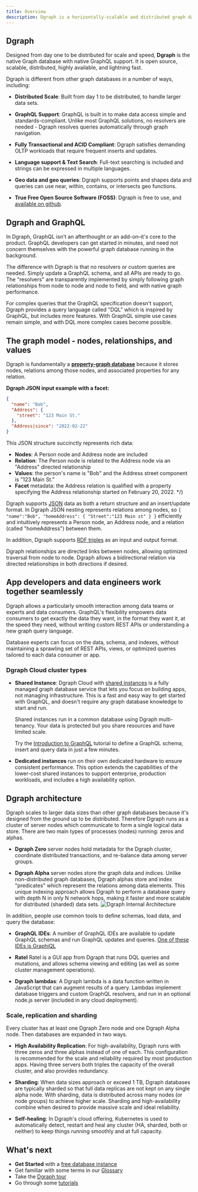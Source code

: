 ```yaml
---
title: Overview
description: Dgraph is a horizontally-scalable and distributed graph database.
---
```


## Dgraph

Designed from day one to be distributed for scale and speed, **Dgraph** is the
native Graph database with native GraphQL support. It is open source, scalable,
distributed, highly available, and lightning fast.

Dgraph is different from other graph databases in a number of ways, including:

- **Distributed Scale**: Built from day 1 to be distributed, to handle larger
  data sets.

- **GraphQL Support**: GraphQL is built in to make data access simple and
  standards-compliant. Unlike most GraphQL solutions, no resolvers are needed -
  Dgraph resolves queries automatically through graph navigation.

- **Fully Transactional and ACID Compliant**: Dgraph satisfies demanding OLTP
  workloads that require frequent inserts and updates.

- **Language support & Text Search**: Full-text searching is included and
  strings can be expressed in multiple languages.

- **Geo data and geo queries**: Dgraph supports points and shapes data and
  queries can use near, within, contains, or intersects geo functions.

- **True Free Open Source Software (FOSS)**: Dgraph is free to use, and
  [available on github](https://github.com/hypermodeinc/dgraph).

## Dgraph and GraphQL

In Dgraph, GraphQL isn't an afterthought or an add-on–it's core to the product.
GraphQL developers can get started in minutes, and need not concern themselves
with the powerful graph database running in the background.

The difference with Dgraph is that no resolvers or custom queries are needed.
Simply update a GraphQL schema, and all APIs are ready to go. The "resolvers"
are transparently implemented by simply following graph relationships from node
to node and node to field, and with native graph performance.

For complex queries that the GraphQL specification doesn't support, Dgraph
provides a query language called "DQL" which is inspired by GraphQL, but
includes more features. With GraphQL simple use cases remain simple, and with
DQL more complex cases become possible.

## The graph model - nodes, relationships, and values

Dgraph is fundamentally a
[**property-graph database**](https://www.dataversity.net/what-is-a-property-graph/)
because it stores nodes, relations among those nodes, and associated properties
for any relation.

**Dgraph JSON input example with a facet:**

```json
{
  "name": "Bob",
  "Address": {
    "street": "123 Main St."
  },
  "Address|since": "2022-02-22"
}
```

This JSON structure succinctly represents rich data:

- **Nodes**: A Person node and Address node are included
- **Relation**: The Person node is related to the Address node via an "Address"
  directed relationship
- **Values**: the person's name is "Bob" and the Address street component is
  "123 Main St."
- **Facet** metadata: the Address relation is qualified with a property
  specifying the Address relationship started on February 20, 2022. \*/}

Dgraph supports [JSON](/dgraph/dql/json-mutation-format) data as both a return
structure and an insert/update format. In Dgraph JSON nesting represents
relations among nodes, so
`{ "name":"Bob", "homeAddress": { "Street":"123 Main st" } }` efficiently and
intuitively represents a Person node, an Address node, and a relation (called
"homeAddress") between them.

In addition, Dgraph supports [RDF triples](/dgraph/dql/rdf) as an input and
output format.

Dgraph relationships are directed links between nodes, allowing optimized
traversal from node to node. Dgraph allows a bidirectional relation via directed
relationships in both directions if desired.

## App developers and data engineers work together seamlessly

Dgraph allows a particularly smooth interaction among data teams or experts and
data consumers. GraphQL's flexibility empowers data consumers to get exactly the
data they want, in the format they want it, at the speed they need, without
writing custom REST APIs or understanding a new graph query language.

Database experts can focus on the data, schema, and indexes, without maintaining
a sprawling set of REST APIs, views, or optimized queries tailored to each data
consumer or app.

### Dgraph Cloud cluster types

- **Shared Instance**: Dgraph Cloud with
  [shared instances](https://cloud.dgraph.io/pricing?type=shared) is a fully
  managed graph database service that lets you focus on building apps, not
  managing infrastructure. This is a fast and easy way to get started with
  GraphQL, and doesn't require any graph database knowledge to start and run.

  Shared instances run in a common database using Dgraph multi-tenancy. Your
  data is protected but you share resources and have limited scale.

  Try the [Introduction to GraphQL](https://dgraph.io/tour/graphqlintro/2/)
  tutorial to define a GraphQL schema, insert and query data in just a few
  minutes.

- **Dedicated instances** run on their own dedicated hardware to ensure
  consistent performance. This option extends the capabilities of the lower-cost
  shared instances to support enterprise, production workloads, and includes a
  high availability option.

## Dgraph architecture

Dgraph scales to larger data sizes than other graph databases because it's
designed from the ground up to be distributed. Therefore Dgraph runs as a
cluster of server nodes which communicate to form a single logical data store.
There are two main types of processes (nodes) running: zeros and alphas.

- **Dgraph Zero** server nodes hold metadata for the Dgraph cluster, coordinate
  distributed transactions, and re-balance data among server groups.

- **Dgraph Alpha** server nodes store the graph data and indices. Unlike
  non-distributed graph databases, Dgraph alphas store and index "predicates"
  which represent the relations among data elements. This unique indexing
  approach allows Dgraph to perform a database query with depth N in only N
  network hops, making it faster and more scalable for distributed (sharded)
  data sets.
  ![Dgraph Internal Architecture](/images/overview/dgraph-architecture.png)

In addition, people use common tools to define schemas, load data, and query the
database:

- **GraphQL IDEs**: A number of GraphQL IDEs are available to update GraphQL
  schemas and run GraphQL updates and queries.
  [One of these IDEs is GraphiQL](https://github.com/graphql/graphiql)

- **Ratel** Ratel is a GUI app from Dgraph that runs DQL queries and mutations,
  and allows schema viewing and editing (as well as some cluster management
  operations).

- **Dgraph lambdas**: A Dgraph lambda is a data function written in JavaScript
  that can augment results of a query. Lambdas implement database triggers and
  custom GraphQL resolvers, and run in an optional node.js server (included in
  any cloud deployment).

### Scale, replication and sharding

Every cluster has at least one Dgraph Zero node and one Dgraph Alpha node. Then
databases are expanded in two ways.

- **High Availability Replication**: For high-availability, Dgraph runs with
  three zeros and three alphas instead of one of each. This configuration is
  recommended for the scale and reliability required by most production apps.
  Having three servers both triples the capacity of the overall cluster, and
  also provides redundancy.

- **Sharding**: When data sizes approach or exceed 1 TB, Dgraph databases are
  typically sharded so that full data replicas are not kept on any single alpha
  node. With sharding, data is distributed across many nodes (or node groups) to
  achieve higher scale. Sharding and high-availability combine when desired to
  provide massive scale and ideal reliability.

- **Self-healing**: In Dgraph's cloud offering, Kubernetes is used to
  automatically detect, restart and heal any cluster (HA, sharded, both or
  neither) to keep things running smoothly and at full capacity.

## What's next

- **Get Started** with a [free database instance](https://cloud.dgraph.io)
- Get familiar with some terms in our [Glossary](/dgraph-glossary)
- Take the [Dgraph tour](https://dgraph.io/tour/)
- Go through some [tutorials](./learn)
